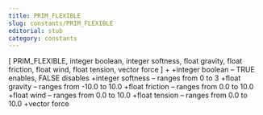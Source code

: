 ```yaml
---
title: PRIM_FLEXIBLE
slug: constants/PRIM_FLEXIBLE
editorial: stub
category: constants
---
```


<LSLConstant name="PRIM_FLEXIBLE"/>

[ PRIM_FLEXIBLE, integer boolean, integer softness, float gravity, float friction, float wind, float tension, vector force ] + +integer boolean – TRUE enables, FALSE disables +integer softness – ranges from 0 to 3 +float gravity – ranges from -10.0 to 10.0 +float friction – ranges from 0.0 to 10.0 +float wind – ranges from 0.0 to 10.0 +float tension – ranges from 0.0 to 10.0 +vector force
